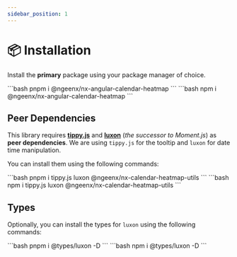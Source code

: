 ```yaml
---
sidebar_position: 1
---
```



# 📦 Installation

Install the **primary** package using your package manager of choice.

<Tabs>
  <TabItem value="pnpm" label="PNPM" default>
    ```bash
pnpm i @ngeenx/nx-angular-calendar-heatmap
    ```
  </TabItem>
  <TabItem value="npm" label="NPM">
    ```bash
npm i @ngeenx/nx-angular-calendar-heatmap
    ```
  </TabItem>
</Tabs>

## Peer Dependencies

This library requires **[tippy.js](https://atomiks.github.io/tippyjs/)** and **[luxon](https://moment.github.io/luxon/#/)** (*the successor to Moment.js*) as **peer dependencies**. We are using `tippy.js` for the tooltip and `luxon` for date time manipulation.

You can install them using the following commands:

<Tabs>
  <TabItem value="pnpm" label="PNPM" default>
    ```bash
pnpm i tippy.js luxon @ngeenx/nx-calendar-heatmap-utils
    ```
  </TabItem>
  <TabItem value="npm" label="NPM">
    ```bash
npm i tippy.js luxon @ngeenx/nx-calendar-heatmap-utils
    ```
  </TabItem>
</Tabs>

## Types

Optionally, you can install the types for `luxon` using the following commands:

<Tabs>
  <TabItem value="pnpm" label="PNPM" default>
    ```bash
pnpm i @types/luxon -D
    ```
  </TabItem>
  <TabItem value="npm" label="NPM">
    ```bash
npm i @types/luxon -D
    ```
  </TabItem>
</Tabs>
